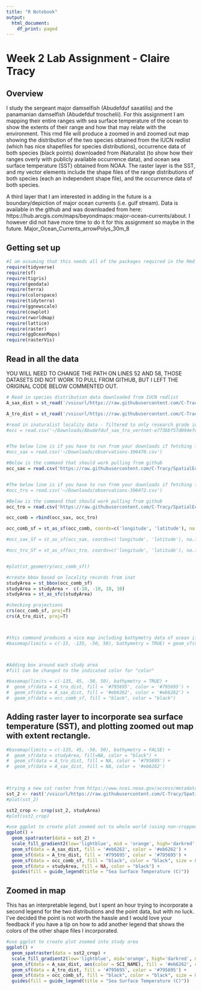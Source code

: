 ```yaml
---
title: "R Notebook"
output:
  html_document:
    df_print: paged
---
```

# Week 2 Lab Assignment - Claire Tracy

## Overview
I study the sergeant major damselfish (Abudefduf saxatilis) and the panamanian damselfish (Abudefduf troschelii). For this assignment I am mapping their entire ranges with sea surface temperature of the ocean to show the extents of their range and how that may relate with the environment. This rmd file will produce a zoomed in and zoomed out map showing the distribution of the two species obtained from the IUCN redlist (which has nice shapefiles for species distributions), occurrence data of both species (black points) downloaded from iNaturalist (to show how their ranges overly with publicly available occurrence data), and ocean sea surface temperature (SST) obtained from NOAA. The raster layer is the SST, and my vector elements include the shape files of the range distributions of both species (each an independent shape file), and the occurrence data of both species. 


A third layer that I am interested in adding in the future is a boundary/depiction of major ocean currents (i.e. gulf stream). Data is available in the github and was downloaded from here: https://hub.arcgis.com/maps/beyondmaps::major-ocean-currents/about. I however did not have more time to do it for this assignment so maybe in the future. 
Major_Ocean_Currents_arrowPolys_30m_8


## Getting set up
```r
#I am assuming that this needs all of the packages required in the Rmd file from lab. 
require(tidyverse)
require(sf)
require(tigris)
require(geodata)
require(terra)
require(colorspace)
require(tidyterra)
require(ggnewscale)
require(cowplot)
require(rworldmap)
require(lattice)
require(raster)
require(ggOceanMaps)
require(rasterVis)
```



## Read in all the data
YOU WILL NEED TO CHANGE THE PATH ON LINES 52 AND 58, THOSE DATASETS DID NOT WORK TO PULL FROM GITHUB, BUT I LEFT THE ORIGINAL CODE BELOW COMMENTED OUT. 
```R

# Read in species distribution data downloaded from IUCN redlist
A_sax_dist = st_read('/vsicurl/https://raw.githubusercontent.com/C-Tracy/SpatialEcology/main/Week2/redlist_species_data_7110df13-c1f4-4b2f-9342-598f925c5d03/data_0.shp')

A_tro_dist = st_read('/vsicurl/https://raw.githubusercontent.com/C-Tracy/SpatialEcology/main/Week2/redlist_species_data_48c00095-da02-43fa-a90d-5f9a41331177/data_0.shp')

#read in inaturalist locality data - filtered to only research grade ids
#occ = read.csv('~/Downloads/Abudefduf_sax_tro_vertnet-e7736bf57d094efdbc063509f61b2425.tsv', sep='\t')


#The below line is if you have to run from your downloads if fetching from github isn't working
#occ_sax = read.csv('~/Downloads/observations-396470.csv')

#Below is the command that should work pulling from github
occ_sax = read.csv('https://raw.githubusercontent.com/C-Tracy/SpatialEcology/main/Week2/observations-396470.csv')


#The below line is if you have to run from your downloads if fetching from github isn't working
#occ_tro = read.csv('~/Downloads/observations-396472.csv')

#Below is the command that should work pulling from github
occ_tro = read.csv('https://raw.githubusercontent.com/C-Tracy/SpatialEcology/main/Week2/observations-396472.csv')

occ_comb = rbind(occ_sax, occ_tro)

occ_comb_sf = st_as_sf(occ_comb, coords=c('longitude', 'latitude'), na.fail = FALSE, crs='+proj=longlat +datum=WGS84 +units=m +no_defs +type=crs')

#occ_sax_Sf = st_as_sf(occ_sax, coords=c('longitude', 'latitude'), na.fail = FALSE, crs='+proj=longlat +datum=WGS84 +units=m +no_defs +type=crs')

#occ_tro_Sf = st_as_sf(occ_tro, coords=c('longitude', 'latitude'), na.fail = FALSE, crs='+proj=longlat +datum=WGS84 +units=m +no_defs +type=crs')


#plot(st_geometry(occ_comb_sf))

#create bbox based on locality records from inat
studyArea = st_bbox(occ_comb_sf)
studyArea = studyArea +  c(-10, -10, 10, 10)
studyArea = st_as_sfc(studyArea)

#checking projections
crs(occ_comb_sf, proj=T)
crs(A_tro_dist, proj=T)



#this command produces a nice map including bathymetry data of ocean if you don't need to add in a raster with SST, so I'm not taking it out of the script because I may use it in the future, but commented it out because it's not needed for this
#basemap(limits = c(-15, -135, -50, 50), bathymetry = TRUE) + geom_sf(data = A_sax_dist, aes(color = "red")) + geom_sf(data = A_tro_dist, aes(color = "blue"))



#Adding box around each study area
#fill can be changed to the indicated color for "color"

#basemap(limits = c(-135, 45, -50, 50), bathymetry = TRUE) + 
#  geom_sf(data = A_tro_dist, fill = '#795695', color = '#795695') + 
#  geom_sf(data = A_sax_dist, fill = '#eb6262', color = '#eb6262') +
#  geom_sf(data = occ_comb_sf, fill = "black", color = "black")


```






## Adding raster layer to incorporate sea surface temperature (SST), and plotting zoomed out map with extent rectangle.
```r

#basemap(limits = c(-135, 45, -50, 50), bathymetry = FALSE) + 
#  geom_sf(data = studyArea, fill=NA, color = "black") +
#  geom_sf(data = A_tro_dist, fill = NA, color = '#795695') + 
#  geom_sf(data = A_sax_dist, fill = NA, color = '#eb6262')
  


#trying a new sst raster from https://www.ncei.noaa.gov/access/metadata/landing-page/bin/iso?id=gov.noaa.nodc:0077816
sst_2 <- rast('/vsicurl/https://raw.githubusercontent.com/C-Tracy/SpatialEcology/main/Week2/2009-04_Pathv5.0_daynight_SST_monaprc.tif')
#plot(sst_2)

sst2_crop <- crop(sst_2, studyArea)
#plot(sst2_crop)

#use ggplot to create plot zoomed out to whole world (using non-cropped objects) and including a bbox for the study area to indicate the area of the zoomed in plot
ggplot() +
  geom_spatraster(data = sst_2) +
  scale_fill_gradient2(low='lightblue', mid = 'orange', high='darkred', midpoint = 15) +
  geom_sf(data = A_sax_dist, fill = '#eb6262', color = '#eb6262') + 
  geom_sf(data = A_tro_dist, fill = '#795695', color = '#795695') +
  geom_sf(data = occ_comb_sf, fill = "black", color = "black", size = 0.01) +
  geom_sf(data = studyArea, fill = NA, color = "black") + 
  guides(fill = guide_legend(title = "Sea Surface Temperature (C)")) 

```




## Zoomed in map

This has an interpretable legend, but I spent an hour trying to incorporate a second legend for the two distributions and the point data, but with no luck. I've decided the point is not worth the hassle and I would love your feedback if you have a tip on how to add another legend that shows the colors of the other shape files I incorporated. 
```r
#use ggplot to create plot zoomed into study area
ggplot() + 
  geom_spatraster(data = sst2_crop) +
  scale_fill_gradient2(low='lightblue', mid='orange', high='darkred', midpoint = 15) +
  geom_sf(data = A_sax_dist, aes(color = SCI_NAME), fill = '#eb6262', color = '#eb6262') + 
  geom_sf(data = A_tro_dist, fill = '#795695', color = '#795695') +
  geom_sf(data = occ_comb_sf, fill = "black", color = "black", size = 0.01) +
  guides(fill = guide_legend(title = "Sea Surface Temperature (C)")) 

```


